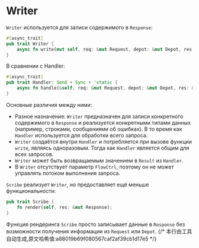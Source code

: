 # Writer

`Writer` используется для записи содержимого в `Response`:

```rust
#[async_trait]
pub trait Writer {
    async fn write(mut self, req: &mut Request, depot: &mut Depot, res: &mut Response);
}
```

В сравнении с Handler:

```rust
#[async_trait]
pub trait Handler: Send + Sync + 'static {
    async fn handle(&self, req: &mut Request, depot: &mut Depot, res: &mut Response, ctrl: &mut FlowCtrl);
}
```

Основные различия между ними:
- Разное назначение: `Writer` предназначен для записи конкретного содержимого в `Response` и реализуется конкретными типами данных (например, строками, сообщениями об ошибках). В то время как `Handler` используется для обработки всего запроса.
- `Writer` создаётся внутри `Handler` и потребляется при вызове функции `write`, являясь одноразовым. Тогда как `Handler` является общим для всех запросов.
- `Writer` может быть возвращаемым значением в `Result` из `Handler`.
- В `Writer` отсутствует параметр `FlowCtrl`, поэтому он не может управлять потоком выполнения запроса.

`Scribe` реализует `Writer`, но предоставляет ещё меньше функциональности:

```rust
pub trait Scribe {
    fn render(self, res: &mut Response);
}
```

Функция рендеринга `Scribe` просто записывает данные в `Response` без возможности получения информации из `Request` или `Depot`.
{/* 本行由工具自动生成,原文哈希值:a88019b69f080567caf2af39cb1d17e5 */}